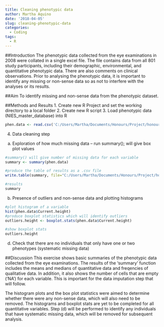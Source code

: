 ```yaml
---
title: Cleaning phenotypic data
author: Martha Aquino
date: '2018-04-05'
slug: cleaning-phenotypic-data
categories:
  - Coding
tags:
  - R
---
```


##Introduction
The phenotypic data collected from the eye examinations in 2008 were collated in a single excel file. The file contains data from all 801 study participants, including their demographic, environmental, and quantitative phenotypic data. There are also comments on clinical observations. Prior to analysing the phenotypic data, it is important to identify any missing or non-sense data so as not to interfere with the analyses or its results. 

##Aim
To identify missing and non-sense data from the phenotypic dataset. 

##Methods and Results
1.	Create new R Project and set the working directory to a local folder 
2.	Create new R script
3.	Load phenotypic data (NIES_master_database) into R
```r
phen.data <- read.csv('C:/Users/Martha/Documents/Honours/Project/honours.project/Data/NIES_master_database.csv')
```
4.	Data cleaning step 
  a.	Exploration of how much missing data – run summary(); will give box plot values 
```r
#summary() will give number of missing data for each variable
summary <- summary(phen.data)

#produce the table of results as a .csv file
write.table(summary, file="C:/Users/Martha/Documents/Honours/Project/honours.project/summary.table.3.csv")

#results 
summary
```
  b.	Presence of outliers and non-sense data and plotting histograms
```r
#plot histogram of a variable 
hist(phen.data$Current.height)
#produce boxplot statistics which will identify outliers
outliers.height <- boxplot.stats(phen.data$Current.height)
```
```r
#show boxplot stats 
outliers.height
```
 d.	Check that there are no individuals that only have one or two phenotypes (systematic missing data)
 
##Discussion
This exercise shows basic summaries of the phenotypic data collected from the eye examinations. The results of the 'summary' function includes the means and medians of quantitative data and freqencies of qualitative data. In addition, it also shows the number of cells that are empty ('NA') for each variable. This is important for the data imputation step that will follow. 

The histogram plots and the box plot statistics were aimed to determine whether there were any non-sense data, which will also need to be removed. The histograms and boxplot stats are yet to be completed for all quantitative variables. Step (d) will be performed to identify any individuals that have systematic missing data, which will be removed for subsequent analysis. 
 
